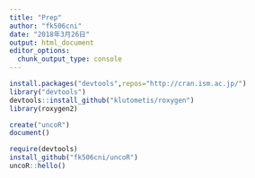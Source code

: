 ---
title: "Prep"
author: "fk506cni"
date: "2018年3月26日"
output: html_document
editor_options: 
  chunk_output_type: console
---
```{r}
install.packages("devtools",repos="http://cran.ism.ac.jp/")
library("devtools")
devtools::install_github("klutometis/roxygen")
library(roxygen2)
```

```{r}
create("uncoR")
document()
```


```{r}
require(devtools)
install_github("fk506cni/uncoR")
uncoR::hello()
```
